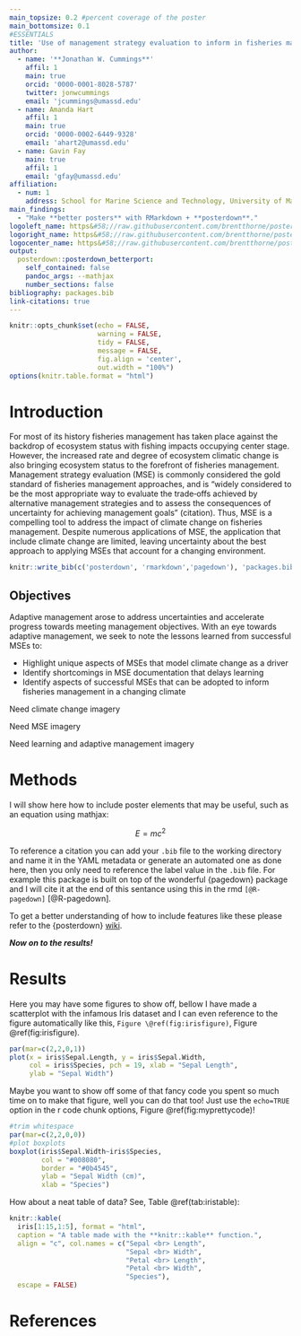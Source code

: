 ```yaml
---
main_topsize: 0.2 #percent coverage of the poster
main_bottomsize: 0.1
#ESSENTIALS
title: 'Use of management strategy evaluation to inform in fisheries management in a changing climate'
author:
  - name: '**Jonathan W. Cummings**'
    affil: 1
    main: true
    orcid: '0000-0001-8028-5787'
    twitter: jonwcummings 
    email: 'jcummings@umassd.edu'
  - name: Amanda Hart
    affil: 1
    main: true
    orcid: '0000-0002-6449-9328'
    email: 'ahart2@umassd.edu'
  - name: Gavin Fay
    main: true
    affil: 1
    email: 'gfay@umassd.edu'
affiliation:
  - num: 1
    address: School for Marine Science and Technology, University of Massachusetts - Dartmouth 836 South Rodney French Blvd,New Bedford, MA, USA 02744
main_findings:
  - "Make **better posters** with RMarkdown + **posterdown**."
logoleft_name: https&#58;//raw.githubusercontent.com/brentthorne/posterdown/master/images/betterhexlogo.png
logoright_name: https&#58;//raw.githubusercontent.com/brentthorne/posterdown/master/images/betterhexlogo.png
logocenter_name: https&#58;//raw.githubusercontent.com/brentthorne/posterdown/master/images/qr-code-black.png
output: 
  posterdown::posterdown_betterport:
    self_contained: false
    pandoc_args: --mathjax
    number_sections: false
bibliography: packages.bib
link-citations: true
---
```


```r
knitr::opts_chunk$set(echo = FALSE,
                      warning = FALSE,
                      tidy = FALSE,
                      message = FALSE,
                      fig.align = 'center',
                      out.width = "100%")
options(knitr.table.format = "html") 
```

# Introduction

For most of its history fisheries management has taken place against the backdrop of ecosystem status with fishing impacts occupying center stage.  However, the increased rate and degree of ecosystem climatic change is also bringing ecosystem status to the forefront of fisheries management.
Management strategy evaluation (MSE) is commonly considered the gold standard of fisheries management approaches, and is "widely considered to be the most appropriate way to evaluate the trade‐offs achieved by alternative management strategies and to assess the consequences of uncertainty for achieving management goals” (citation). Thus, MSE is a compelling tool to address the impact of climate change on fisheries management.
Despite numerous applications of MSE, the application that include climate change are limited, leaving uncertainty about the best approach to applying MSEs that account for a changing environment.


```r
knitr::write_bib(c('posterdown', 'rmarkdown','pagedown'), 'packages.bib')
```

## Objectives

Adaptive management arose to address uncertainties and accelerate progress towards meeting management objectives. With an eye towards adaptive management, we seek to note the lessons learned from successful MSEs to:

* Highlight unique aspects of MSEs that model climate change as a driver
* Identify shortcomings in MSE documentation that delays learning
* Identify aspects of successful MSEs that can be adopted to inform fisheries management in a changing climate

Need climate change imagery

Need MSE imagery

Need learning and adaptive management imagery

# Methods

I will show here how to include poster elements that may be useful, such as an equation using mathjax:

$$
E = mc^2
$$

To reference a citation you can add your `.bib` file to the working directory and name it in the YAML metadata or generate an automated one as done here, then you only need to reference the label value in the `.bib` file. For example this package is built on top of the wonderful {pagedown} package and I will cite it at the end of this sentance using this in the rmd `[@R-pagedown]` [@R-pagedown].

To get a better understanding of how to include features like these please refer to the {posterdown} [wiki](https://github.com/posterdown/wiki).

**_Now on to the results!_**

# Results

Here you may have some figures to show off, bellow I have made a scatterplot with the infamous Iris dataset and I can even reference to the figure automatically like this, `Figure \@ref(fig:irisfigure)`, Figure \@ref(fig:irisfigure).

```r
par(mar=c(2,2,0,1))
plot(x = iris$Sepal.Length, y = iris$Sepal.Width,
     col = iris$Species, pch = 19, xlab = "Sepal Length",
     ylab = "Sepal Width")
```

Maybe you want to show off some of that fancy code you spent so much time on to make that figure, well you can do that too! Just use the `echo=TRUE` option in the r code chunk options, Figure \@ref(fig:myprettycode)!

```r
#trim whitespace
par(mar=c(2,2,0,0))
#plot boxplots
boxplot(iris$Sepal.Width~iris$Species,
        col = "#008080", 
        border = "#0b4545",
        ylab = "Sepal Width (cm)",
        xlab = "Species")
```

How about a neat table of data? See, Table \@ref(tab:iristable):

```r
knitr::kable(
  iris[1:15,1:5], format = "html",
  caption = "A table made with the **knitr::kable** function.",
  align = "c", col.names = c("Sepal <br> Length",
                             "Sepal <br> Width",
                             "Petal <br> Length",
                             "Petal <br> Width",
                             "Species"),
  escape = FALSE)
```

# References

